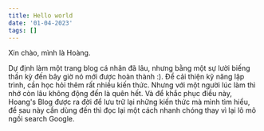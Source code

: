 ```yaml
---
title: Hello world
date: '01-04-2023'
tags: []
---
```


Xin chào, mình là Hoàng.

Dự định làm một trang blog cá nhân đã lâu, nhưng bằng một sự lười biếng thần kỳ đến bây giờ nó mới được hoàn thành :).
Để cải thiện kỹ năng lập trình, cần học hỏi thêm rất nhiều kiến thức. Nhưng với một người lúc làm thì nhớ còn lâu không động đến là
quên hết. Và để khắc phục điều này, Hoang's Blog được ra đời để  lưu trữ lại những 
kiến thức mà mình tìm hiểu, để sau này cần dùng đến thì đọc lại một cách nhanh chóng thay vì lại lõ mõ ngồi search Google.